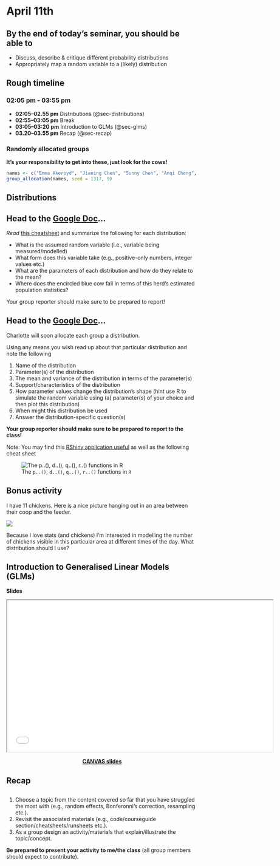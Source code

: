 # April 11th


::: {.callout-tip}
## By the end of today's seminar, you should be able to
 + Discuss, describe & critique different probability distributions 
 + Appropriately map a random variable to a (likely) distribution
:::

## Rough timeline

### **02:05 pm - 03:55 pm** 

 + **02:05–02.55 pm** Distributions (@sec-distributions)
 + **02:55–03:05 pm** Break
 + **03:05–03:20 pm** Introduction to GLMs (@sec-glms)
 + **03.20–03.55 pm** Recap (@sec-recap)


### Randomly allocated groups

**It's your responsibility to get into these, just look for the cows!**

```r
names <- c("Emma Akeroyd", "Jianing Chen", "Sunny Chen", "Anqi Cheng", "Barnaby Clegg-Shaw", "Francesca Domanska", "Shoule Du", "Yi Han", "Shuxiang He", "Daneshajeya Jeyavalan", "Alex Johnson", "Karie Labidon", "He Li", "Zichang Li", "Happy Liang", "Jiaxin Liu", "Leyang Liu", "Angel Loh", "Hnin Lwin", "Yue Ma", "Congkai Meng", "Robert Mihok", "Laura Munck", "Lana Najar", "Vivian Qian", "Pikitangarangi Ratapu", "Yogapriya", "Antonia Schebek-Fuerstenberg", "Keyi Sun", "Charlotte Sutton", "Julia Thain", "Yingyi Wang", "Yutong Wang", "Ziyi Wang", "Yutao Yang", "Tongzheng Yao", "Xinyue Zhang", "Zhixiao Zhang")
group_allocation(names, seed = 1317, 9)
```

## Distributions {#sec-distributions}

:::{.callout-warning icon=false}
## <i class="fa fa-question-circle" aria-hidden="true"></i> <i class="fa fa-users" aria-hidden="true"></i> <i class="fa fa-pencil-square" aria-hidden="true"></i> Head to the [Google Doc](https://docs.google.com/document/d/1D50lbL0gYLSoJ9kC260e9enbWaOSUWdqJ-J7dBDgAAA/edit?usp=sharing)...

*Read* [this cheatsheet](https://raw.githubusercontent.com/BIOSCI738/cowstats/main/img/distributions.png) and summarize the following for each distribution:

 + What is the assumed random variable (i.e., variable being measured/modelled)
 + What form does this variable take (e.g., positive-only numbers, integer values etc.)
 + What are the parameters of each distribution and how do they relate to the mean?
 + Where does the encircled blue cow fall in terms of this herd's estimated population statistics?
 
Your group reporter should make sure to be prepared to report!
 
:::


:::{.callout-warning icon=false}
## <i class="fa fa-question-circle" aria-hidden="true"></i> <i class="fa fa-users" aria-hidden="true"></i> <i class="fa fa-pencil-square" aria-hidden="true"></i> Head to the [Google Doc](https://docs.google.com/document/d/1D50lbL0gYLSoJ9kC260e9enbWaOSUWdqJ-J7dBDgAAA/edit?usp=sharing)...

Charlotte will soon allocate each group a distribution.

Using any means you wish read up about that particular distribution and note the following 

  1. Name of the distribution
  2. Parameter(s) of the distribution
  3. The mean and variance of the distribution in terms of the parameter(s)
  4. Support/characteristics of the distribution
  5. How parameter values change the distribution’s shape (hint use R to simulate the random variable using (a) parameter(s) of your choice and then plot this distribution)
  6. When might this distribution be used
  7. Answer the distribution-specific question(s)
  
**Your group reporter should make sure to be prepared to report to the class!**

Note: You may find this [RShiny application useful](https://cmjt.shinyapps.io/probable/) as well as the following cheat sheet

![The `p..()`, `d..()`, `q..()`, `r..()` functions in `R`](runsheets/img/pdqr.png)


:::


::: {.callout-note}
## Bonus activity 

I have 11 chickens. Here is a nice picture hanging out in an area between their coop and the feeder.

![](runsheets/img/hens.JPG)

Because I love stats (and chickens) I'm interested in modelling the number of chickens visible in this particular area at different times of the day. What distribution should I use?
:::

## Introduction to Generalised Linear Models (GLMs) {#sec-glms}

**Slides**

<p align="center">
<iframe src="slides/06-01-intro_to_glms.pdf" height="400" width="700" title="Introduction to Generalised Linear Models"></iframe>
</p>
<p align="center">
[**CANVAS slides**](https://canvas.auckland.ac.nz/courses/120054/files/15131336?module_item_id=2590952)
</p>


## Recap {#sec-recap}

:::{.callout-warning icon=false}
## <i class="fa fa-question-circle" aria-hidden="true"></i> <i class="fa fa-users" aria-hidden="true"></i> <i class="fa fa-pencil-square" aria-hidden="true"></i>
1. Choose a topic from the content covered so far that you have struggled the most with (e.g., random effects, Bonferonni's correction, resampling etc.).
2. Revisit the associated materials (e.g., code/courseguide section/cheatsheets/runsheets etc.).
3. As a group design an activity/materials that explain/illustrate the topic/concept.

**Be prepared to present your activity to me/the class** (all group members should expect to contribute).

:::
